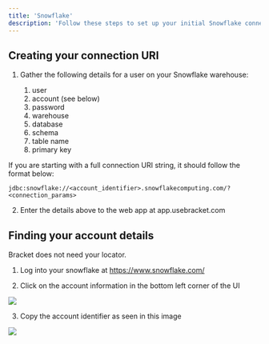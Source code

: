 ```yaml
---
title: 'Snowflake'
description: 'Follow these steps to set up your initial Snowflake connection with Bracket'
---
```


## Creating your connection URI

1. Gather the following details for a user on your Snowflake warehouse:

    1. user
    2. account (see below)
    3. password
    4. warehouse
    5. database
    6. schema
    7. table name
    8. primary key

<Tip>If you are starting with a full connection URI string, it should follow the format below:</Tip>

```shell Snowflake Connection URI
jdbc:snowflake://<account_identifier>.snowflakecomputing.com/?<connection_params>
```

2. Enter the details above to the web app at app.usebracket.com

## Finding your account details
<Note>Bracket does not need your locator.</Note>

1. Log into your snowflake at https://www.snowflake.com/

2. Click on the account information in the bottom left corner of the UI

<Example>
  <img class="rounded-md w-full" src="/img/snowflake-1.png" />
</Example>


3. Copy the account identifier as seen in this image

<Example>
  <img class="rounded-md w-full" src="/img/snowflake-2.png" />
</Example>

